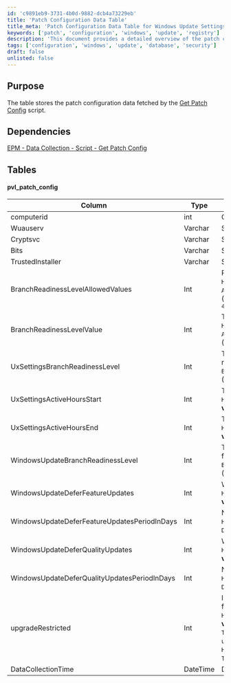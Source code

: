 ```yaml
---
id: 'c9891eb9-3731-4b0d-9882-dcb4a73229eb'
title: 'Patch Configuration Data Table'
title_meta: 'Patch Configuration Data Table for Windows Update Settings'
keywords: ['patch', 'configuration', 'windows', 'update', 'registry']
description: 'This document provides a detailed overview of the patch configuration data table, including the structure, dependencies, and the specific columns used to store Windows Update settings. It outlines the types and explanations of each column, which include service startup types and branch readiness levels, as well as the data collection methodology from the Windows registry.'
tags: ['configuration', 'windows', 'update', 'database', 'security']
draft: false
unlisted: false
---
```

## Purpose

The table stores the patch configuration data fetched by the [Get Patch Config](https://proval.itglue.com/DOC-5078775-16399976) script.

## Dependencies

[EPM - Data Collection - Script - Get Patch Config](https://proval.itglue.com/DOC-5078775-16399976)

## Tables

#### pvl_patch_config

| Column                                      | Type      | Explanation                                                                                          |
|---------------------------------------------|-----------|------------------------------------------------------------------------------------------------------|
| computerid                                  | int       | Computerid                                                                                           |
| Wuauserv                                    | Varchar   | Startup type of the `Wuauserv` service.                                                             |
| Cryptsvc                                    | Varchar   | Startup type of the `Cryptsvc` service.                                                             |
| Bits                                        | Varchar   | Startup type of the `Bits` service.                                                                 |
| TrustedInstaller                            | Varchar   | Startup type of the `TrustedInstaller` service.                                                     |
| BranchReadinessLevelAllowedValues           | Int       | Possible values for the branch readiness level. Data is gathered from the registry.**Path:** `HKLM://SOFTWARE//Microsoft//PolicyManager//default//Update//BranchReadinessLevel`**Name:** `AllowedValues`**Possible values:**- `16` (Semi-Annual Channel)- `8` (Semi-Annual Channel (Targeted))- `32` (Release Preview)- `48` (Insider Fast)- `64` (Insider Slow)**Example:** `16, 8, 32, 48, 64` |
| BranchReadinessLevelValue                   | Int       | The current value of the branch readiness level. Data is gathered from the registry.**Path:** `HKLM://SOFTWARE//Microsoft//PolicyManager//default//Update//BranchReadinessLevel`**Name:** `AllowedValues`**Possible values:**- `16` (Semi-Annual Channel)- `8` (Semi-Annual Channel (Targeted))- `32` (Release Preview)- `48` (Insider Fast)- `64` (Insider Slow)**Example:** `16` |
| UxSettingsBranchReadinessLevel              | Int       | The current branch readiness level as stored in UX Settings.Data is gathered from the registry.**Path:** `HKLM://SOFTWARE//Microsoft//WindowsUpdate//UX//Settings`**Name:** `BranchReadinessLevel`**Possible values:**- `16` (Semi-Annual Channel)- `8` (Semi-Annual Channel (Targeted))- `32` (Release Preview)- `48` (Insider Fast)- `64` (Insider Slow)**Example:** `16` |
| UxSettingsActiveHoursStart                  | Int       | The start time for active hours.Data is gathered from the registry.**Path:** `HKLM://SOFTWARE//Microsoft//WindowsUpdate//UX//Settings`**Name:** `ActiveHoursStart`**Possible values:** `0-23`**Example:** `6` |
| UxSettingsActiveHoursEnd                    | Int       | The end time for active hours.Data is gathered from the registry.**Path:** `HKLM://SOFTWARE//Microsoft//WindowsUpdate//UX//Settings`**Name:** `ActiveHoursEnd`**Possible values:** `0-23`**Example:** `18` |
| WindowsUpdateBranchReadinessLevel           | Int       | The current branch readiness level as stored in Windows Update Settings.Data is gathered from the registry.**Path:** `HKLM://SOFTWARE//Microsoft//Windows//WindowsUpdate`**Name:** `BranchReadinessLevel`**Possible values:**- `16` (Semi-Annual Channel)- `8` (Semi-Annual Channel (Targeted))- `32` (Release Preview)- `48` (Insider Fast)- `64` (Insider Slow)**Example:** `16` |
| WindowsUpdateDeferFeatureUpdates            | Int       | Whether feature updates are deferred.Data is gathered from the registry.**Path:** `HKLM://SOFTWARE//Microsoft//Windows//WindowsUpdate`**Name:** `DeferFeatureUpdates`**Possible values:** `0 (not deferred), 1 (deferred)`**Example:** `1` |
| WindowsUpdateDeferFeatureUpdatesPeriodInDays| Int       | Number of days to defer feature updates.Data is gathered from the registry.**Path:** `HKLM://SOFTWARE//Microsoft//Windows//WindowsUpdate`**Name:** `DeferFeatureUpdatesPeriodInDays`**Possible values:** `0-365(days)`**Example:** `60` |
| WindowsUpdateDeferQualityUpdates            | Int       | Whether quality updates are deferred.Data is gathered from the registry.**Path:** `HKLM://SOFTWARE//Microsoft//Windows//WindowsUpdate`**Name:** `DeferQualityUpdates`**Possible values:** `0 (not deferred), 1 (deferred)`**Example:** `0` |
| WindowsUpdateDeferQualityUpdatesPeriodInDays| Int       | Number of days to defer quality updates.Data is gathered from the registry.**Path:** `HKLM://SOFTWARE//Microsoft//Windows//WindowsUpdate`**Name:** `DeferQualityUpdatesPeriodInDays`**Possible values:** `0-365(days)`**Example:** `0` |
| upgradeRestricted                            | Int       | Indicates whether Windows upgrades or feature updates are restricted from the registry key for Windows 10 and 11.Data is gathered from the registry.**Path:** `HKLM://SOFTWARE//Microsoft//Windows//WindowsUpdate`**Name:** `DisableOSUpgrade`**Possible values:** `0 (upgrade not disabled), 1 (upgrade disabled)`**Example:** `0`**Name:** `TargetReleaseVersion`**Possible values:** `0 (Feature update not restricted), 1 (Feature update disabled)`**Example:** `1`**Path:** `HKLM://SOFTWARE//Microsoft//Windows//WindowsUpdate`**Name:** `TargetReleaseVersionInfo`**Possible values:** `22H2, 23H2, 24H2, etc.`**Example:** `22H2` |
| DataCollectionTime                          | DateTime  | Data Collection Time                                                                                  |











